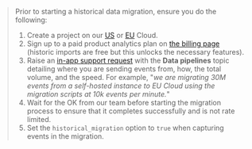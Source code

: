 > Prior to starting a historical data migration, ensure you do the following:
> 1. Create a project on our [US](https://us.posthog.com/signup) or [EU](https://eu.posthog.com/signup) Cloud.
> 2. Sign up to a paid product analytics plan on [the billing page](https://us.posthog.com/organization/billing) (historic imports are free but this unlocks the necessary features).
> 3. Raise an [in-app support request](http://us.posthog.com/home#supportModal) with the **Data pipelines** topic detailing where you are sending events from, how, the total volume, and the speed. For example, "*we are migrating 30M events from a self-hosted instance to EU Cloud using the migration scripts at 10k events per minute.*"
> 4. Wait for the OK from our team before starting the migration process to ensure that it completes successfully and is not rate limited.
> 5. Set the `historical_migration` option to `true` when capturing events in the migration.